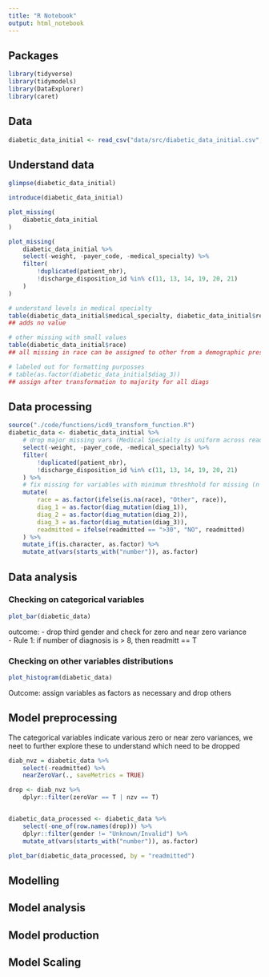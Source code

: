 ```yaml
---
title: "R Notebook"
output: html_notebook
---
```


## Packages

```r
library(tidyverse)
library(tidymodels)
library(DataExplorer)
library(caret)
```


## Data

```r
diabetic_data_initial <- read_csv("data/src/diabetic_data_initial.csv", na = c("?"))
```


## Understand data

```r
glimpse(diabetic_data_initial)

introduce(diabetic_data_initial)

plot_missing(
    diabetic_data_initial
)
```
```r
plot_missing(
    diabetic_data_initial %>%
    select(-weight, -payer_code, -medical_specialty) %>%
    filter(
        !duplicated(patient_nbr),
        !discharge_disposition_id %in% c(11, 13, 14, 19, 20, 21)
    )
)

# understand levels in medical specialty
table(diabetic_data_initial$medical_specialty, diabetic_data_initial$readmitted)
## adds no value

# other missing with small values
table(diabetic_data_initial$race)
## all missing in race can be assigned to other from a demographic prespective since no other value available to fix issue

# labeled out for formatting purposses
# table(as.factor(diabetic_data_initial$diag_3))
## assign after transformation to majority for all diags
```

## Data processing

```r
source("./code/functions/icd9_transform_function.R")
diabetic_data <- diabetic_data_initial %>%
    # drop major missing vars (Medical Specialty is uniform across readmission, adds no value)
    select(-weight, -payer_code, -medical_specialty) %>%
    filter(
        !duplicated(patient_nbr),
        !discharge_disposition_id %in% c(11, 13, 14, 19, 20, 21)
    ) %>%
    # fix missing for variables with minimum threshhold for missing (n < 30%)
    mutate(
        race = as.factor(ifelse(is.na(race), "Other", race)),
        diag_1 = as.factor(diag_mutation(diag_1)),
        diag_2 = as.factor(diag_mutation(diag_2)),
        diag_3 = as.factor(diag_mutation(diag_3)),
        readmitted = ifelse(readmitted == ">30", "NO", readmitted)
    ) %>%
    mutate_if(is.character, as.factor) %>%
    mutate_at(vars(starts_with("number")), as.factor)

```

## Data analysis

### Checking on categorical variables

```r
plot_bar(diabetic_data)
```

outcome: 
- drop third gender and check for zero and near zero variance  
- Rule 1: if number of diagnosis is > 8, then readmitt == T

### Checking on other variables distributions

```r
plot_histogram(diabetic_data)
```
Outcome: assign variables as factors as necessary and drop others

## Model preprocessing

The categorical variables indicate various zero or near zero variances, we neet to further explore these to understand which need to be dropped
```r
diab_nvz = diabetic_data %>%
    select(-readmitted) %>%
    nearZeroVar(., saveMetrics = TRUE)

drop <- diab_nvz %>%
    dplyr::filter(zeroVar == T | nzv == T) 


diabetic_data_processed <- diabetic_data %>%
    select(-one_of(row.names(drop))) %>%
    dplyr::filter(gender != "Unknown/Invalid") %>%
    mutate_at(vars(starts_with("number")), as.factor)

plot_bar(diabetic_data_processed, by = "readmitted")
```


## Modelling

## Model analysis

## Model production

## Model Scaling
